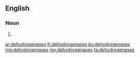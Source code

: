 ==English==

===Noun===
{{head|en|noun plural form}}

# {{plural of|dehydrogenase|lang=en}}

[[ar:dehydrogenases]]
[[fr:dehydrogenases]]
[[ku:dehydrogenases]]
[[mg:dehydrogenases]]
[[my:dehydrogenases]]
[[ta:dehydrogenases]]
